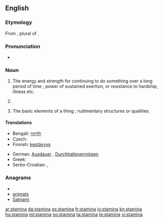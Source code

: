==English==

===Etymology===
From {{etyl|la}} {{term|stamina|stāmina|lang=la}}, plural of {{term|stamen|stāmen}}.

===Pronunciation===
* {{a|UK}} {{IPA|/ˈstamɪnə/}}

===Noun===
{{en-noun|-}}

# {{uncountable|now considered singular}} The energy and strength for continuing to do something over a long period of time ; power of sustained exertion, or resistance to hardship, illness etc.
# {{botany|rare}} {{plural of|[[stamen]]}}
# {{context|obsolete|as plural}} The basic elements of a thing ; rudimentary structures or qualities.

====Translations====
{{trans-top|power of sustained exertion}}
* Bengali: [[সহ্যশক্তি]]
* Czech: {{t-|cs|výdrž|f}}
* Finnish: [[kestävyys]]
{{trans-mid}}
* German: [[Ausdauer]] {{f}}, [[Durchhaltevermögen]] {{n}}
* Greek: {{t|el|αντοχή|f|sc=Grek}}
* Serbo-Croatian: {{t|sh|stamenost}},  {{t|sh|izdržljivost}}
{{trans-bottom}}

===Anagrams===
* {{alphagram|aaimnst}}
* [[animats#English|animats]]
* [[Satnami#English|Satnami]]

[[ar:stamina]]
[[da:stamina]]
[[es:stamina]]
[[fr:stamina]]
[[io:stamina]]
[[kn:stamina]]
[[hu:stamina]]
[[ml:stamina]]
[[no:stamina]]
[[ta:stamina]]
[[te:stamina]]
[[vi:stamina]]